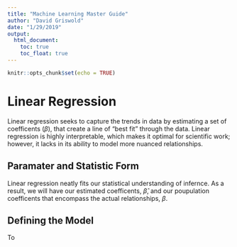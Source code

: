 ```yaml
---
title: "Machine Learning Master Guide"
author: "David Griswold"
date: "1/29/2019"
output: 
  html_document:
    toc: true
    toc_float: true
---
```


```r
knitr::opts_chunk$set(echo = TRUE)
```

# Linear Regression
Linear regression seeks to capture the trends in data by estimating a set of coefficents ($\beta$), that create a line of "best fit" through the data. Linear regression is highly interpretable, which makes it optimal for scientific work; however, it lacks in its ability to model more nuanced relationships.

## Paramater and Statistic Form
Linear regression neatly fits our statistical understanding of infernce. As a result, we will have our estimated coefficents, $\hat{\beta}$, and our poupulation coefficents that encompass the actual relationships, $\beta$.

## Defining the Model
To 

